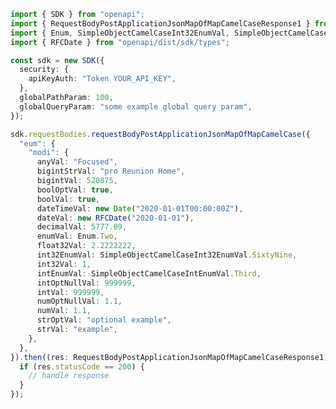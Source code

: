 ```typescript showLineNumbers copy filename="Request Body Post Application Json Map Of Map Camel Case usage example"
import { SDK } from "openapi";
import { RequestBodyPostApplicationJsonMapOfMapCamelCaseResponse1 } from "openapi/dist/sdk/models/operations";
import { Enum, SimpleObjectCamelCaseInt32EnumVal, SimpleObjectCamelCaseIntEnumVal } from "openapi/dist/sdk/models/shared";
import { RFCDate } from "openapi/dist/sdk/types";

const sdk = new SDK({
  security: {
    apiKeyAuth: "Token YOUR_API_KEY",
  },
  globalPathParam: 100,
  globalQueryParam: "some example global query param",
});

sdk.requestBodies.requestBodyPostApplicationJsonMapOfMapCamelCase({
  "eum": {
    "modi": {
      anyVal: "Focused",
      bigintStrVal: "pro Reunion Home",
      bigintVal: 520875,
      boolOptVal: true,
      boolVal: true,
      dateTimeVal: new Date("2020-01-01T00:00:00Z"),
      dateVal: new RFCDate("2020-01-01"),
      decimalVal: 5777.09,
      enumVal: Enum.Two,
      float32Val: 2.2222222,
      int32EnumVal: SimpleObjectCamelCaseInt32EnumVal.SixtyNine,
      int32Val: 1,
      intEnumVal: SimpleObjectCamelCaseIntEnumVal.Third,
      intOptNullVal: 999999,
      intVal: 999999,
      numOptNullVal: 1.1,
      numVal: 1.1,
      strOptVal: "optional example",
      strVal: "example",
    },
  },
}).then((res: RequestBodyPostApplicationJsonMapOfMapCamelCaseResponse1) => {
  if (res.statusCode == 200) {
    // handle response
  }
});
```
